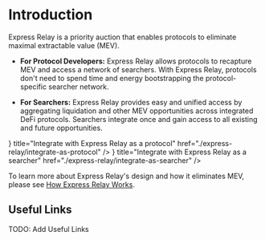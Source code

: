 

# Introduction

Express Relay is a priority auction that enables protocols to eliminate maximal extractable value (MEV).



- **For Protocol Developers:** Express Relay allows protocols to recapture MEV and access a network of searchers. 
With Express Relay, protocols don't need to spend time and energy bootstrapping the protocol-specific searcher network.

- **For Searchers:** Express Relay provides easy and unified access by aggregating liquidation and other MEV opportunities across integrated DeFi protocols. 
Searchers integrate once and gain access to all existing and future opportunities. 

<Cards>
  <Card
    icon={<ContractIcon />}
    title="Integrate with Express Relay as a protocol"
    href="./express-relay/integrate-as-protocol"
  />
  <Card
    icon={<SearchIcon />}
    title="Integrate with Express Relay as a searcher"
    href="./express-relay/integrate-as-searcher"
  />
</Cards>

To learn more about Express Relay's design and how it eliminates MEV, please see [How Express Relay Works](/express-relay/how-express-relay-works).

## Useful Links

TODO: Add Useful Links
